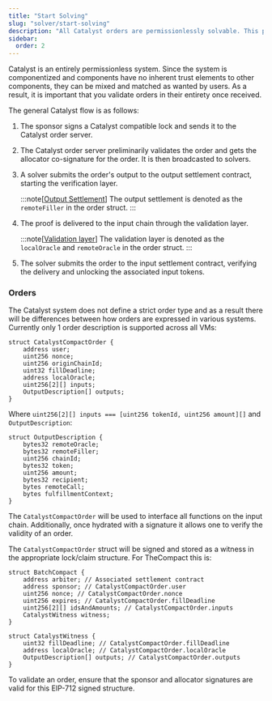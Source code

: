 ```yaml
---
title: "Start Solving"
slug: "solver/start-solving"
description: "All Catalyst orders are permissionlessly solvable. This page introduces you how to being solving for Catalyst."
sidebar:
  order: 2
--- 
```


Catalyst is an entirely permissionless system. Since the system is componentized and components have no inherent trust elements to other components, they can be mixed and matched as wanted by users. As a result, it is important that you validate orders in their entirety once received.

The general Catalyst flow is as follows:


<Steps>

1. The sponsor signs a Catalyst compatible lock and sends it to the Catalyst order server.

2. The Catalyst order server preliminarily validates the order and gets the allocator co-signature for the order. It is then broadcasted to solvers.

3. A solver submits the order's output to the output settlement contract, starting the verification layer.

    :::note[[Output Settlement](/implementation/output)]
    The output settlement is denoted as the `remoteFiller` in the order struct.
    :::

4. The proof is delivered to the input chain through the validation layer.

    :::note[[Validation layer](/implementation/validation)]
    The validation layer is denoted as the `localOracle` and `remoteOracle` in the order struct.
    ::: 

5. The solver submits the order to the input settlement contract, verifying the delivery and unlocking the associated input tokens.

</Steps>


### Orders
The Catalyst system does not define a strict order type and as a result there will be differences between how orders are expressed in various systems. Currently only 1 order description is supported across all VMs:

```solidity
struct CatalystCompactOrder {
    address user;
    uint256 nonce;
    uint256 originChainId;
    uint32 fillDeadline;
    address localOracle;
    uint256[2][] inputs;
    OutputDescription[] outputs;
}
```

Where `uint256[2][] inputs === [uint256 tokenId, uint256 amount][]` and `OutputDescription`:

```solidity
struct OutputDescription {
    bytes32 remoteOracle;
    bytes32 remoteFiller;
    uint256 chainId;
    bytes32 token;
    uint256 amount;
    bytes32 recipient;
    bytes remoteCall;
    bytes fulfillmentContext;
}
```

The `CatalystCompactOrder` will be used to interface all functions on the input chain. Additionally, once hydrated with a signature it allows one to verify the validity of an order.

The `CatalystCompactOrder` struct will be signed and stored as a witness in the appropriate lock/claim structure. For TheCompact this is:

```solidity
struct BatchCompact {
    address arbiter; // Associated settlement contract
    address sponsor; // CatalystCompactOrder.user
    uint256 nonce; // CatalystCompactOrder.nonce
    uint256 expires; // CatalystCompactOrder.fillDeadline
    uint256[2][] idsAndAmounts; // CatalystCompactOrder.inputs
    CatalystWitness witness;
}

struct CatalystWitness {
    uint32 fillDeadline; // CatalystCompactOrder.fillDeadline
    address localOracle; // CatalystCompactOrder.localOracle
    OutputDescription[] outputs; // CatalystCompactOrder.outputs
}
```

To validate an order, ensure that the sponsor and allocator signatures are valid for this EIP-712 signed structure.

